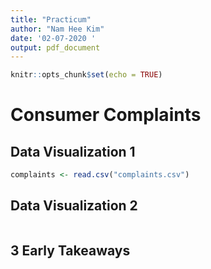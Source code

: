 ```yaml
---
title: "Practicum"
author: "Nam Hee Kim"
date: '02-07-2020 '
output: pdf_document
---
```


```r
knitr::opts_chunk$set(echo = TRUE)
```

# Consumer Complaints

## Data Visualization 1

```r
complaints <- read.csv("complaints.csv")
```


## Data Visualization 2

```r

```

## 3 Early Takeaways

```r

```

